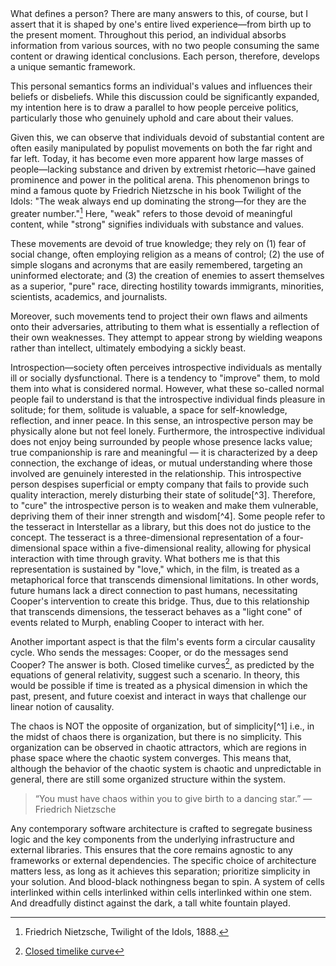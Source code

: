 <Micro title="The Origin of the Beast" date="2024-10-27">
What defines a person? There are many answers to this, of course, but I assert that it is shaped by one's entire lived experience—from birth up to the present moment. Throughout this period, an individual absorbs information from various sources, with no two people consuming the same content or drawing identical conclusions. Each person, therefore, develops a unique semantic framework.

This personal semantics forms an individual's values and influences their beliefs or disbeliefs. While this discussion could be significantly expanded, my intention here is to draw a parallel to how people perceive politics, particularly those who genuinely uphold and care about their values.

Given this, we can observe that individuals devoid of substantial content are often easily manipulated by populist movements on both the far right and far left. Today, it has become even more apparent how large masses of people—lacking substance and driven by extremist rhetoric—have gained prominence and power in the political arena. This phenomenon brings to mind a famous quote by Friedrich Nietzsche in his book Twilight of the Idols: "The weak always end up dominating the strong—for they are the greater number."[^5] Here, "weak" refers to those devoid of meaningful content, while "strong" signifies individuals with substance and values.

These movements are devoid of true knowledge; they rely on (1) fear of social change, often employing religion as a means of control; (2) the use of simple slogans and acronyms that are easily remembered, targeting an uninformed electorate; and (3) the creation of enemies to assert themselves as a superior, "pure" race, directing hostility towards immigrants, minorities, scientists, academics, and journalists.

Moreover, such movements tend to project their own flaws and ailments onto their adversaries, attributing to them what is essentially a reflection of their own weaknesses. They attempt to appear strong by wielding weapons rather than intellect, ultimately embodying a sickly beast.

[^5]: Friedrich Nietzsche, Twilight of the Idols, 1888.
</Micro>

<Micro title="Introspection" date="2024-10-13">
Introspection—society often perceives introspective individuals as mentally ill or socially dysfunctional. There is a tendency to "improve" them, to mold them into what is considered normal. However, what these so-called normal people fail to understand is that the introspective individual finds pleasure in solitude; for them, solitude is valuable, a space for self-knowledge, reflection, and inner peace. In this sense, an introspective person may be physically alone but not feel lonely. Furthermore, the introspective individual does not enjoy being surrounded by people whose presence lacks value; true companionship is rare and meaningful — it is characterized by a deep connection, the exchange of ideas, or mutual understanding where those involved are genuinely interested in the relationship. This introspective person despises superficial or empty company that fails to provide such quality interaction, merely disturbing their state of solitude[^3]. Therefore, to "cure" the introspective person is to weaken and make them vulnerable, depriving them of their inner strength and wisdom[^4].

[^3]: “My solitude doesn’t depend on the presence or absence of people; on the contrary, I hate who steals my solitude without, in exchange, offering me true company.” ― Friedrich Nietzsche.

[^4]: [O poder de uma pessoa tímida e introvertida - dr. Cesar vasconcellos psiquiatra](https://www.youtube.com/watch?v=qjD7_5J_tkw)
</Micro>

<Micro title="Interstellar Gravity" date="2024-09-12">
Some people refer to the tesseract in Interstellar as a library, but this does not do justice to the concept. The tesseract is a three-dimensional representation of a four-dimensional space within a five-dimensional reality, allowing for physical interaction with time through gravity. What bothers me is that this representation is sustained by "love," which, in the film, is treated as a metaphorical force that transcends dimensional limitations. In other words, future humans lack a direct connection to past humans, necessitating Cooper's intervention to create this bridge. Thus, due to this relationship that transcends dimensions, the tesseract behaves as a "light cone" of events related to Murph, enabling Cooper to interact with her.

Another important aspect is that the film's events form a circular causality cycle. Who sends the messages: Cooper, or do the messages send Cooper? The answer is both. Closed timelike curves[^2], as predicted by the equations of general relativity, suggest such a scenario. In theory, this would be possible if time is treated as a physical dimension in which the past, present, and future coexist and interact in ways that challenge our linear notion of causality.

[^2]: [Closed timelike curve](https://www.wikiwand.com/en/articles/Closed_timelike_curve)
</Micro>

<Micro title="Chaos Theory" date="2024-07-24">
The chaos is NOT the opposite of organization, but of simplicity[^1] i.e., in the midst of chaos there is organization, but there is no simplicity. This organization can be observed in chaotic attractors, which are regions in phase space where the chaotic system converges. This means that, although the behavior of the chaotic system is chaotic and unpredictable in general, there are still some organized structure within the system.

> “You must have chaos within you to give birth to a dancing star.” — Friedrich Nietzsche
[^1]: [O Efeito Borboleta Explicado: A Beleza do Caos](https://www.youtube.com/watch?v=rmxXe44po0s)
</Micro>

<Micro title="The Simple Architecture" date="2024-08-26">
Any contemporary software architecture is crafted to segregate business logic and the key components from the underlying infrastructure and external libraries. This ensures that the core remains agnostic to any frameworks or external dependencies. The specific choice of architecture matters less, as long as it achieves this separation; prioritize simplicity in your solution.
</Micro>

<Micro title="K" date="2024-07-18">
And blood-black nothingness began to spin. A system of cells interlinked within cells interlinked within cells interlinked within one stem. And dreadfully distinct against the dark, a tall white fountain played.
</Micro>
